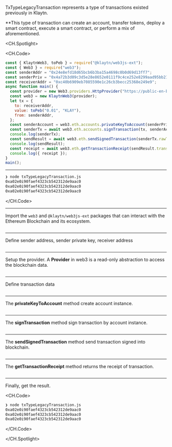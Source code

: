 TxTypeLegacyTransaction represents a type of transactions existed previously in Klaytn.

\*\*This type of transaction can create an account, transfer tokens, deploy a smart contract, execute a smart contract, or perform a mix of aforementioned.

<CH.Spotlight>

<CH.Code>

```js txTypeLegacyTransaction.js
const { KlaytnWeb3, toPeb } = require("@klaytn/web3js-ext");
const { Web3 } = require("web3");
const senderAddr = "0x24e8efd18d65bcb6b3ba15a4698c0b0d69d13ff7";
const senderPriv = "0x4a72b3d09c3d5e28e8652e0111f9c4ce252e8299aad95bb219a38eb0a3f4da49";
const receiverAddr = "0xc40b6909eb7085590e1c26cb3becc25368e249e9";
async function main() {
  const provider = new Web3.providers.HttpProvider("https://public-en-baobab.klaytn.net");
  const web3 = new KlaytnWeb3(provider);
  let tx = {
    to: receiverAddr,
    value: toPeb("0.01", "KLAY"),
    from: senderAddr,
  };
  const senderAccount = web3.eth.accounts.privateKeyToAccount(senderPriv);
  const senderTx = await web3.eth.accounts.signTransaction(tx, senderAccount.privateKey);
  console.log(senderTx);
  const sendResult = await web3.eth.sendSignedTransaction(senderTx.rawTransaction);
  console.log(sendResult);
  const receipt = await web3.eth.getTransactionReceipt(sendResult.transactionHash);
  console.log({ receipt });
}
main();
```

---

```zsh output
❯ node txTypeLegacyTransaction.js
0xa02e0i90faef4323cb542312de9aac0
0xa02e0i90faef4323cb542312de9aac0
0xa02e0i90faef4323cb542312de9aac0
```

</CH.Code>

---

Import the `web3` and `@klaytn/web3js-ext` packages  that can interact with the Ethereum Blockchain and its ecosystem.

```js txTypeLegacyTransaction.js focus=1:2

```

---
Define sender address, sender private key, receiver address
```js txTypeLegacyTransaction.js focus=3:5

```

---

Setup the provider. A **Provider** in web3 is a read-only abstraction to access the blockchain data.
```js txTypeLegacyTransaction.js focus=7:8

```
---
Define transaction data
```js txTypeLegacyTransaction.js focus=9:13 
```
---
The **privateKeyToAccount** method create account instance.

```js txTypeLegacyTransaction.js focus=14

```
---
The **signTransaction** method sign transaction by account instance.

```js txTypeLegacyTransaction.js focus=15:16

```
---
The **sendSignedTransaction** method send transaction signed into blockchain.

```js txTypeLegacyTransaction.js focus=17:18

```
---

The **getTransactionReceipt** method returns the receipt of transaction.

```js txTypeLegacyTransaction.js focus=19:20

```
---

Finally, get the result.

<CH.Code>

```zsh output
❯ node txTypeLegacyTransaction.js
0xa02e0i90faef4323cb542312de9aac0
0xa02e0i90faef4323cb542312de9aac0
0xa02e0i90faef4323cb542312de9aac0
```

</CH.Code>

</CH.Spotlight>
